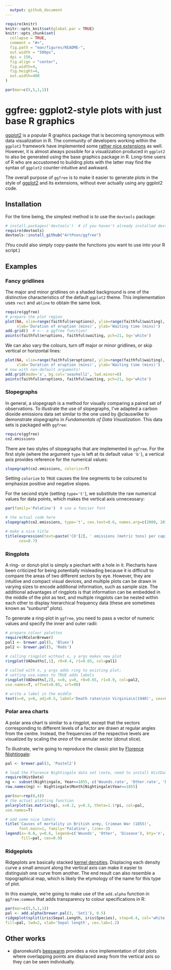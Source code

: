 ```yaml
---
  output: github_document
---
```

  
<!-- README.md is generated from README.Rmd. Please edit that file -->
  
```r
require(knitr)
knitr::opts_knit$set(global.par = TRUE)
knitr::opts_chunk$set(
  collapse = TRUE,
  comment = "#>",
  fig.path = "man/figures/README-",
  out.width = "500px",
  dpi = 150,
  fig.align = "center",
  fig.width=4,
  fig.height=4,
  out.width=400
)
```

```r
par(mar=c(5,5,1,1))
```
# ggfree: ggplot2-style plots with just base R graphics

[ggplot2](https://ggplot2.tidyverse.org/) is a popular R graphics package that is becoming synonymous with data visualization in R.
The community of developers working within the `ggplot2` framework have implemented some [rather nice extensions](https://www.ggplot2-exts.org/gallery/) as well.
However, it is almost always possible for a visualization produced in `ggplot2` to also be generated using the base graphics package in R.
Long-time users of R who are accustomed to building plots with the latter may find the syntax of `ggplot2` counter-intuitive and awkward.

The overall purpose of `ggfree` is to make it easier to generate plots in the style of [ggplot2](https://ggplot2.tidyverse.org/) and its extensions, without ever actually using any ggplot2 code.


## Installation

For the time being, the simplest method is to use the `devtools` package:
```R
# install.packages('devtools')  # if you haven't already installed devtools
require(devtools)
devtools::install_github("ArtPoon/ggfree")
```

(You could also simply copy-paste the functions you want to use into your R script.)



## Examples

### Fancy gridlines

The major and minor gridlines on a shaded background is one of the distinctive characteristics of the default `ggplot2` theme.
This implementation uses `rect` and `abline` to obtain the same look.
```r
require(ggfree)
# prepare the plot region
plot(NA, xlim=range(faithful$eruptions), ylim=range(faithful$waiting),
     xlab='Duration of eruption (mins)', ylab='Waiting time (mins)')
add.grid()  # <-- a ggfree function!
points(faithful$eruptions, faithful$waiting, pch=21, bg='white')
```

We can also vary the colours, turn off major or minor gridlines, or skip vertical or horizontal lines:
```r
plot(NA, xlim=range(faithful$eruptions), ylim=range(faithful$waiting),
     xlab='Duration of eruption (mins)', ylab='Waiting time (mins)')
# now with non-default arguments!
add.grid(mode='x', bg.col='seashell2', lwd.minor=0)
points(faithful$eruptions, faithful$waiting, pch=21, bg='white')
```


### Slopegraphs

In general, a slopegraph is a method for visually comparing a paired set of observations.
To illustrate the use of slopegraphs, I've adapted a carbon dioxide emissions data set similar to the one used by @clauswilke to demonstrate slopegraphs in *Fundamentals of Data Visualization*.
This data sets is packaged with `ggfree`:
```r
require(ggfree)
co2.emissions
```

There are two styles of slopegraphs that are implemented in `ggfree`.
For the first style (where the argument `type` is left at its default value `'b'`), a vertical axis provides reference for the numerical values:
```r
slopegraph(co2.emissions, colorize=T)
```
Setting `colorize` to `TRUE` causes the line segments to be coloured to emphasize positive and negative slopes.

For the second style (setting `type='t'`), we substitute the raw numerical values for data points, which makes the vertical axis unnecessary:
```r
par(family='Palatino')  # use a fancier font

# the actual code here
slopegraph(co2.emissions, type='t', cex.text=0.6, names.arg=c(2000, 2010))

# make a nice title
title(expression(text=paste('CO'[2], ' emissions (metric tons) per capita')), 
      cex=0.7)
```


### Ringplots

A ring- or donut-plot is simply a piechart with a hole in it.
Piecharts have been criticized for being potentially misleading because it is difficult to compare the areas of two different sectors by eye.
However, they are intuitive and compact visual devices, and multiple plots can be drawn in varying sizes to encode additional information, such as sample size. 
The additional advantages of ringplots is that information can be embedded in the middle of the plot as text, and multiple ringplots can be nested within each other to display hierarchical frequency data (these are sometimes known as "sunburst" plots). 

To generate a ring-plot in `ggfree`, you need to pass a vector of numeric values and specify the inner and outer radii:
```r
# prepare colour palettes
require(RColorBrewer)
pal1 <- brewer.pal(5, 'Blues')
pal2 <- brewer.pal(5, 'Reds')
 
# calling ringplot without x, y args makes new plot
ringplot(VADeaths[,1], r0=0.4, r1=0.65, col=pal1)

# called with x, y args adds ring to existing plot;
# setting use.names to TRUE adds labels
ringplot(VADeaths[,2], x=0, y=0, r0=0.65, r1=0.9, col=pal2, 
use.names=T, offset=0.05, srt=90)

# write a label in the middle
text(x=0, y=0, adj=0.5, label='Death rates\nin Virginia\n(1940)', cex=0.8)
```

### Polar area charts

A polar area chart is similar to a ringplot, except that the sectors corresponding to different levels of a factor are drawn at regular angles from the centre.
Instead, the frequencies of the respective levels are visualized by scaling the *area* of the annular sector (donut slice).

To illustrate, we're going to reproduce the classic plot by [Florence Nightingale](https://en.wikipedia.org/wiki/Pie_chart#Polar_area_diagram):
```r
pal <- brewer.pal(3, 'Pastel2')

# load the Florence Nightingale data set (note, need to install HistData)
require(HistData)
ng <- subset(Nightingale, Year==1855, c('Wounds.rate', 'Other.rate', 'Disease.rate'))
row.names(ng) <- Nightingale$Month[Nightingale$Year==1855]

par(mar=rep(0,4))
# the actual plotting function
polarplot(as.matrix(ng), x=0.2, y=0.3, theta=1.1*pi, col=pal, 
use.names=T)

# add some nice labels
title('Causes of mortality in British army, Crimean War (1855)', 
      font.main=1, family='Palatino', line=-3)
legend(x=-0.8, y=0.6, legend=c('Wounds', 'Other', 'Disease'), bty='n', 
       fill=pal, cex=0.9)
```


### Ridgeplots

Ridgeplots are basically stacked [kernel densities](https://en.wikipedia.org/wiki/Kernel_density_estimation).
Displacing each density curve a small amount along the vertical axis can make it easier to distinguish one curve from another.
The end result can also resemble a topographical map, which is likely the etymology of the name for this type of plot.

In this example, we're going to make use of the `add.alpha` function in `ggfree:common` that adds transparency to colour specifications in R:
```r
par(mar=c(5,5,1,1))
pal <- add.alpha(brewer.pal(3, 'Set1'), 0.5)
ridgeplot(split(iris$Sepal.Length, iris$Species), step=0.4, col='white', 
fill=pal, lwd=2, xlab='Sepal length', cex.lab=1.2)
```


## Other works

* @aronekuld's [beeswarm](https://github.com/aroneklund/beeswarm) provides a nice implementation of dot plots where overlapping points are displaced away from the vertical axis so they can be seen individually.

